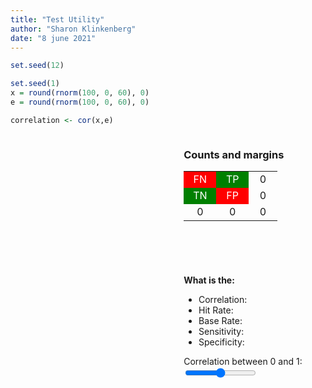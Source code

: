 ```yaml
---
title: "Test Utility"
author: "Sharon Klinkenberg"
date: "8 june 2021"
---
```



```r
set.seed(12)

set.seed(1)
x = round(rnorm(100, 0, 60), 0)
e = round(rnorm(100, 0, 60), 0)

correlation <- cor(x,e)
```


<script src="https://cdnjs.cloudflare.com/ajax/libs/p5.js/0.7.1/p5.min.js"></script>
<script src="https://cdnjs.cloudflare.com/ajax/libs/p5.js/0.7.1/addons/p5.dom.min.js"></script>
<script src="https://cdnjs.cloudflare.com/ajax/libs/p5.js/0.7.1/addons/p5.sound.min.js"></script>

<script>
let sketch = function(p) {

p.setup = function() {

  p.createCanvas(400, 400);
  p.background('white');
  
  }

p.draw = function() {

  // let a = .5;
  let a = document.getElementById("myRange").value / 100;
  let b = 1 - a;
    
  let w = 400;
  let h = 400;

  let tm = 10;
  let lm = 20;
  let rm = 10;
  let bm = 20;  
  
  let x = [`r x`];
  let e = [`r e`];
  // let y = e;
  // let y = a * x + b * e;
  
  let r = 0;
  const y = [];
  while (r <= 100) {
  y[r] = -a * x[r] + b * e[r] - (tm - ((h-tm-bm)/2)) + tm;
  x[r] += lm + ((w-lm-rm)/2);
  r = r +1;
  }

  p.stroke('black');
  p.strokeWeight(2);
    
  p.rect(lm, tm, w-(lm+rm), h-(tm+bm) );
  
  
  // set axis labels
  // apply rotation only to text hence push and pop
  
  p.push();
  p.strokeWeight(0);
  p.stroke('black');
  p.text('Predictor', w/2, h);
  
  p.translate(10, h/2);
  p.rotate(3.1415/-2);
  p.text('Criterion',0,0);
  p.pop();
    
  // determine if mouse is within plot area
    
  let mX = p.mouseX;
  let mY = p.mouseY; 

        if (mX < w-rm && mX > lm && 
            mY < h-bm && mY > tm) {  
        
        p.strokeWeight(2);
        
        p.fill("red");
        p.rect(lm, tm, mX-lm, mY-tm);
        p.fill("green");
        p.rect(w-rm, tm, mX-w+rm, mY-tm);
        p.fill("green");
        p.rect(lm, h-bm, mX-lm, mY-h+bm);
        p.fill("red");
        p.rect(w-rm, h-bm, mX-w+rm, mY-h+bm);
        
      let FN = 0; // tl
      let TP = 0; // tr
      let TN = 0; // bl
      let FP = 0; // br
      
      for (let i = -1; i <= x.length; i++) {
      
         if(x[i] <= mX && y[i] >  mY) { TN++ } // TN
         if(x[i] <= mX && y[i] <= mY) { FN++ } // FN
         if(x[i] >  mX && y[i] >  mY) { FP++ } // FP
         if(x[i] >  mX && y[i] <= mY) { TP++ } // TP
      
      }
    
     document.getElementById('FN').innerHTML = FN;
     document.getElementById('TP').innerHTML = TP;  
     document.getElementById('TN').innerHTML = TN;  
     document.getElementById('FP').innerHTML = FP;
     
     document.getElementById('r1').innerHTML = FN + TP;
     document.getElementById('r2').innerHTML = TN + FP;  
     document.getElementById('c1').innerHTML = FN + TN;  
     document.getElementById('c2').innerHTML = TP + FP;
     document.getElementById('to').innerHTML = 100; 
     
     document.getElementById('HR').innerHTML = (TP + TN) / 100;
     document.getElementById('BR').innerHTML = (FN + TP) / 100;
     document.getElementById('SEN').innerHTML = (TP / (TP + FN)).toFixed(2);
     document.getElementById('SPE').innerHTML = (TN / (TN + FP)).toFixed(2);

        } // end mouse over
    
    document.getElementById('COR').innerHTML = a;
  
  p.stroke('black');
  p.strokeWeight(5);
        
  let i = 0;
  while (i <= 100) {
  p.point(x[i], y[i]);
  i = i +1;
  }
    
}

}

new p5(sketch, 'container');
</script>

<div style="width:100%;">

<div id='container' style="float:left;"></div>

<div style="float:right; width: 45%;">

### Counts and margins

<table style="width: 150px; height:150px; text-align:center;">
<tr>
<td style="background-color:red;   width: 50px; color:white;" id="FN">FN</td>
<td style="background-color:green; width: 50px; color:white;" id="TP">TP</td>
<td style="width: 50px;" id="r1">0</td>
</tr>
<tr>
<td style="background-color:green; width: 50px; color:white;" id="TN">TN</td>
<td style="background-color:red;   width: 50px; color:white;" id="FP">FP</td>
<td style="width: 50px;" id="r2">0</td>
</tr>
<tr>
<td style="width: 50px;" id="c1">0</td>
<td style="width: 50px;" id="c2">0</td>
<td style="width: 50px;" id="to">0</td>
</tr>
</table>

**What is the:**

* Correlation: <span id="COR"></span>
* Hit Rate: <span id="HR"></span>
* Base Rate: <span id="BR"></span>
* Sensitivity: <span id="SEN"></span>
* Specificity: <span id="SPE"></span>

<div style="width:60%; display: inline;">
Correlation between 0 and 1:
  <input style="width:50%;" type="range" min="0" max="100" value="50" class="slider" id="myRange">
</div>

</div>
</div>
